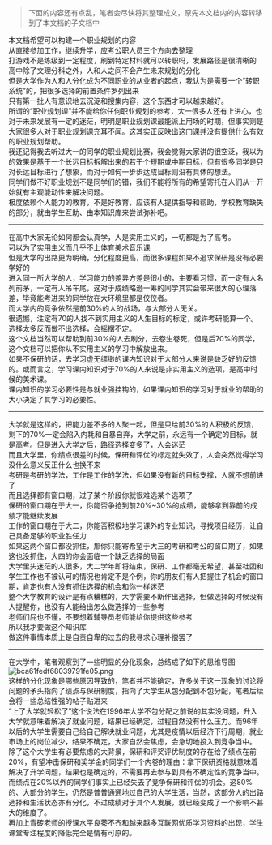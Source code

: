 > 下面的内容还有点乱，笔者会尽快将其整理成文，原先本文档内的内容转移到了本文档的子文档中

本文档希望可以构建一个职业规划的内容<br />从直接参加工作，继续升学，应考公职人员三个方向去整理<br />打游戏不是练级到一定程度，刷到特定材料就可以转职吗，发展路径是很清晰的<br />高中除了文理分科之外，人和人之间不会产生未来规划的分化<br />但是大学作为人和人分化成为不同职业的从业者的起点，我认为是需要一个“转职系统”的，把很多选择的前置条件罗列出来<br />只有第一批人有意识地去沉淀和搜集内容，这个东西才可以越来越好。<br />所谓的“职业规划课”并不能给你任何职业规划的参考，大一很多人还有上进心，也对于未来发展有一定的迷茫，明明是职业规划课最能派上用场的时期，但事实则是大家很多人对于职业规划课充耳不闻。这其实正反映出这门课并没有提供什么有效的职业规划帮助。<br />我还记得我去听过大一的同学的职业规划比赛，我会觉得大家讲的很空泛，我以为的效果是基于一个长远目标拆解出来的若干个短期或中期目标，但有很多同学是只对长远目标进行了想象，而对于如何一步步达成目标则没有具体的想法。<br />同学们做不好职业规划不是同学们的错，我们不能将所有的希望寄托在人们从一开始就有主观能动性来解决问题。<br />极度依赖个人能力的教育，不是好教育，应该有人提供指导和帮助，学校教育缺失的部分，就由学生互助、由本知识库来尝试弥补吧。

---

在高中大家无论如何都会认真学，人是实用主义的，一切都是为了高考。<br />可以为了实用主义而几乎不上体育美术音乐课<br />但是大学的出路更为明确，分化程度更高，而很多课程如果不追求保研是没有必要学好的<br />进入同一所大学的人，学习能力的差异方差是很小的，主要看习惯，而一定有人名列前茅，一定有人吊车尾，这对于成绩略逊一筹的同学其实会带来很大的心理落差，毕竟能考进来的同学放在大环境里都是佼佼者。<br />而大学内的竞争依然是前30%的人的战场，与大部分人无关。<br />很遗憾，注定有70的人找不到实用主义的人生目标的标定，或许考研能算一个。<br />选择太多反而做不出选择，会摇摆不定。<br />这个文档当然可以帮助到前30%的人去刷分，去卷生卷死，但是后70%的同学，这个文档可以把你从不实用主义的学习中解放出来。<br />如果不保研的话，去学习虚无缥缈的课内知识对于大部分人来说是缺乏好的反馈的。或而言之，学习课内知识对于70%的人来说是非实用主义的选项，是高中时候的美术课。<br />课内知识的学习必要性是与就业强挂钩的，如果课内知识的学习对于就业的帮助的大小决定了其学习的必要性。

---

大学就是这样的，把能力差不多的人聚一起，但是只给前30%的人积极的反馈，剩下的70%一定会陷入内耗和自暴自弃，大学之前，永远有一个确定的目标，就是高考。但是进入大学之后，路径选择变多了，人会迷茫<br />而且大学里，你绩点很差的时候，保研和评优的标定就失效了，人会突然觉得学习没什么意义反正什么也换不来<br />考研是考研的学法，工作是工作的学法，但如果没有新的目标支撑，人就不想前进了<br />而且选择都有窗口期，过了某个阶段你就很难选某个选项了<br />保研的窗口期在于大一，你能否争抢到前20%~30%的成绩，能够拿到靠前的成绩才能继续发展<br />工作的窗口期在于大二，你能否积极地学习课外的专业知识，寻找项目经历，让自己具备足够的职业胜任力<br />如果这两个窗口都没抓住，那你只能寄希望于大三的考研和考公的窗口期了，如果这也没抓住，大四的你会面临一个缺乏选择的局面<br />大学里头迷茫的人很多，大二学年即将结束，保研、工作都毫无希望，甚至社团和学生工作也不被认可的情况也肯定不是个例，你的朋友们有人把握住了机会的窗口期，肯定也有人没有抓住选择的机会和你一样迷茫<br />整个大学教育的设计是有点糟糕的，大学需要不断作出选择，但做选择的时候没有人提醒你，也没有人能给出怎么做选择的一些参考<br />老师们屁也不懂，不要想着辅导员老师能给你提供这些参考<br />所以我才要做这个知识库<br />做这件事情本质上是自责自卑的过去的我寻求心理补偿罢了

---

在大学中，笔者观察到了一些明显的分化现象，总结成了如下的思维导图<br />
![bca61fedf68039791fe05.png](https://img.csun.site/file/bca61fedf68039791fe05.png)<br />这样的分化现象是哪些原因导致的，笔者并不能确定，许多关于这一现象的讨论将问题的矛头指向了绩点与保研制度，指向了大学生从包分配到不包分配，笔者后续会将一些总结性强的帖子贴进来<br />“上了大学就轻松了”这个说法在1996年大学不包分配之前说的其实没问题，升入大学就意味着解决了就业问题，结果已经确定，过程自然没有什么压力。而96年以后的大学生需要自己给自己解决就业问题，尤其是疫情以后经济下行周期，就业市场上的岗位减少，结果不确定，大家自然会焦虑，会急切地投入到竞争当中。<br />除了这个大学生有必要焦虑的大背景，保研和评奖评优制度的存在给了绩点在前20%，有望冲击保研和奖学金的同学们一个内卷的理由：拿下保研资格就意味着解决了升学问题，结果也是确定的，不需要再去参与到具有不确定性的竞争当中。而绩点在20%以外的同学们事实上已经失去了竞争保研和评优的机会。这80%的、大部分的学生，仍然是普普通通地过自己的大学生活，当然，这部分人的出路选择和生活状态亦有分化，不过成绩对于其个人发展，就已经变成了一个影响不甚大的维度了。<br />再加上青砖老师的授课水平良莠不齐和越来越多互联网优质学习资料的出现，学生课堂专注程度的降低完全是情有可原的。
